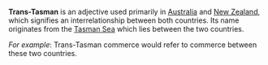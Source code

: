 '''Trans-Tasman''' is an adjective used primarily in [[Australia]] and [[New Zealand]], which signifies an interrelationship between both countries.  Its name originates from the [[Tasman Sea]] which lies between the two countries.

''For example'':  Trans-Tasman commerce would refer to commerce between these two countries.  

{{Australia-stub}}
{{Vocab-stub}}